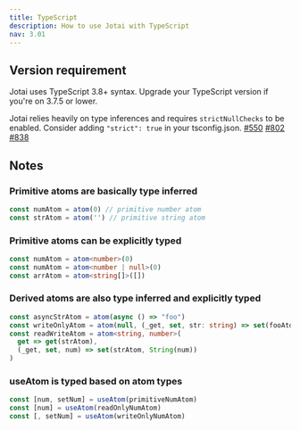 ```yaml
---
title: TypeScript
description: How to use Jotai with TypeScript
nav: 3.01
---
```


## Version requirement

Jotai uses TypeScript 3.8+ syntax. Upgrade your TypeScript version if you're on 3.7.5 or lower.

Jotai relies heavily on type inferences and requires `strictNullChecks` to be enabled. Consider adding `"strict": true` in your tsconfig.json.
[#550](https://github.com/pmndrs/jotai/issues/550)
[#802](https://github.com/pmndrs/jotai/issues/802)
[#838](https://github.com/pmndrs/jotai/issues/838)

## Notes

### Primitive atoms are basically type inferred

```ts
const numAtom = atom(0) // primitive number atom
const strAtom = atom('') // primitive string atom
```

### Primitive atoms can be explicitly typed

```ts
const numAtom = atom<number>(0)
const numAtom = atom<number | null>(0)
const arrAtom = atom<string[]>([])
```

### Derived atoms are also type inferred and explicitly typed

```ts
const asyncStrAtom = atom(async () => "foo")
const writeOnlyAtom = atom(null, (_get, set, str: string) => set(fooAtom, str)
const readWriteAtom = atom<string, number>(
  get => get(strAtom),
  (_get, set, num) => set(strAtom, String(num))
)
```

### useAtom is typed based on atom types

```ts
const [num, setNum] = useAtom(primitiveNumAtom)
const [num] = useAtom(readOnlyNumAtom)
const [, setNum] = useAtom(writeOnlyNumAtom)
```
